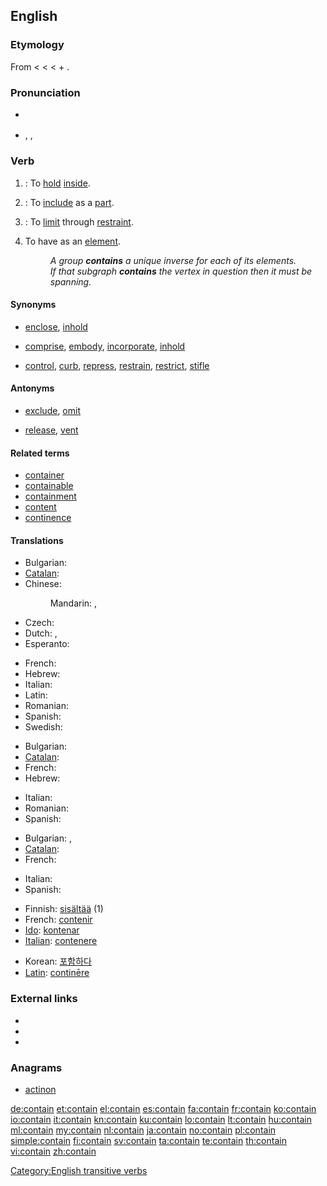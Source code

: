 ==English==

===Etymology===
From {{etyl|enm}} < {{etyl|fro}} {{term|lang=fro|contenir}} < {{etyl|la}} {{term|lang=la|continere||to hold or keep together, comprise, contain}} < {{term|lang=la|com-||together}} + {{term|lang=la|tenere||to hold}}.

===Pronunciation===
* {{a|Canada}}
*: {{audio|en-ca-contain.ogg|Audio (CA)}}
* {{a|US}} {{enPR|kən-tān'}}, {{IPA|/kənˈteɪn/}}, {{SAMPA|/k@n"teIn/}}
*: {{rhymes|eɪn}}

===Verb===
{{en-verb}}

# {{transitive}}: To [[hold]] [[inside]].
# {{transitive}}: To [[include]] as a [[part]].
# {{transitive}}: To [[limit]] through [[restraint]].
# {{mathematics|of a [[set]] etc.|transitive}} To have as an [[element]].
#: ''A group '''contains''' a unique inverse for each of its elements.''
#: ''If that subgraph '''contains''' the vertex in question then it must be spanning.''

====Synonyms====
* {{sense|hold inside}} [[enclose]], [[inhold]]
* {{sense|include as part}} [[comprise]], [[embody]], [[incorporate]], [[inhold]]
* {{sense|limit by restraint}} [[control]], [[curb]], [[repress]], [[restrain]], [[restrict]], [[stifle]]

====Antonyms====
* {{sense|include as part}} [[exclude]], [[omit]]
* {{sense|limit by restraint}} [[release]], [[vent]]

====Related terms====
* [[container]]
* [[containable]]
* [[containment]]
* [[content]]
* [[continence]]

====Translations====
{{trans-top|To hold inside}}
* Bulgarian: {{t|bg|побирам}}
* [[Catalan]]: {{t|ca|contenir}}
* Chinese:
*: Mandarin: {{t|zh|包含|tr=bauhan|sc=Hani}}, {{t|zh|含有|tr=hanyou|sc=Hani}}
* Czech: {{t-|cs|obsahovat}}
* Dutch: {{t+|nl|inhouden}}, {{t+|nl|bevatten}}
* Esperanto: {{t-|eo|enhavi|xs=Esperanto}}
{{trans-mid}}
* French: {{t|fr|contenir}}
* Hebrew: {{t-|he|הכיל|tr=heikhíl}}
* Italian: {{t|it|contenere}}
* Latin: {{t|la|teneo}}
* Romanian: {{t|ro|conține}}
* Spanish: {{t-|es|contener}}
* Swedish: {{t|sv|innehålla}}
{{trans-bottom}}

{{trans-top|To include as a part}}
* Bulgarian: {{t|bg|съдържам}}
* [[Catalan]]: {{t+|ca|contenir}}
* French: {{t|fr|contenir}}
* Hebrew: {{t+|he|כלל|tr=kalál}}
{{trans-mid}}
* Italian: {{t|it|contenere}}
* Romanian: {{t|ro|conține}}
* Spanish: {{t|es|contener}}
{{trans-bottom}}

{{trans-top|To limit through restraint}}
* Bulgarian: {{t|bg|сдържам}}, {{t|bg|въздържам}}
* [[Catalan]]: {{t|ca|contenir}}
* French: {{t|fr|contenir}}
{{trans-mid}}
* Italian: {{t|it|contenere}}
* Spanish: {{t|es|contener}}
{{trans-bottom}}

{{checktrans-top}}
* Finnish: [[sisältää]] (1)
* French: [[contenir]]
* [[Ido]]: [[kontenar]]
* [[Italian]]: [[contenere]]
{{trans-mid}}
* Korean: [[포함하다]]
* [[Latin]]: [[continere|continēre]]
{{trans-bottom}}

===External links===
* {{R:Webster 1913}}
* {{R:Century 1911}}
* {{R:OneLook}}

===Anagrams===
* [[actinon#English|actinon]]

[[Category:English transitive verbs]]

[[de:contain]]
[[et:contain]]
[[el:contain]]
[[es:contain]]
[[fa:contain]]
[[fr:contain]]
[[ko:contain]]
[[io:contain]]
[[it:contain]]
[[kn:contain]]
[[ku:contain]]
[[lo:contain]]
[[lt:contain]]
[[hu:contain]]
[[ml:contain]]
[[my:contain]]
[[nl:contain]]
[[ja:contain]]
[[no:contain]]
[[pl:contain]]
[[simple:contain]]
[[fi:contain]]
[[sv:contain]]
[[ta:contain]]
[[te:contain]]
[[th:contain]]
[[vi:contain]]
[[zh:contain]]
